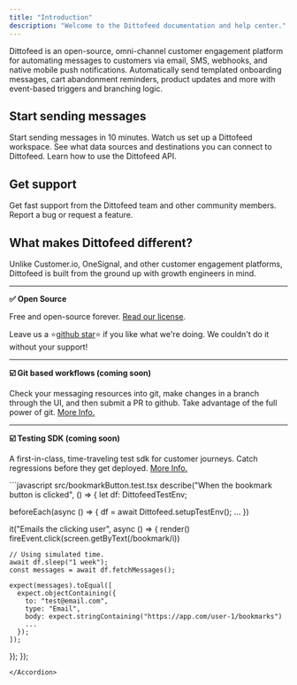 ```yaml
---
title: "Introduction"
description: "Welcome to the Dittofeed documentation and help center."
---
```


Dittofeed is an open-source, omni-channel customer engagement platform for automating messages to customers via email, SMS, webhooks, and native mobile push notifications. Automatically send templated onboarding messages, cart abandonment reminders, product updates and more with event-based triggers and branching logic.

## Start sending messages

<CardGroup>
  <Card title="Quick Start" icon="rabbit-running" color="#16a34a" href="quick-start">
    Start sending messages in 10 minutes.
  </Card>
  <Card title="Video Walkthrough" icon="circle-video" color="#16a34a" href="video-walkthrough">
    Watch us set up a Dittofeed workspace.
  </Card>
  <Card title="Integrations" icon="grid-2-plus" color="#16a34a" href="/integrations/sources">
    See what data sources and destinations you can connect to Dittofeed.
  </Card>
  <Card title="API Reference" icon="plug" color="#16a34a" href="/api-reference/endpoints/apps/identify">
    Learn how to use the Dittofeed API.
  </Card>
</CardGroup>

## Get support

<CardGroup>
  <Card title="Join The Community" icon="slack" href="https://join.slack.com/t/dittofeed-community/shared_invite/zt-1u3lyts83-P6npff1AbjniNRLVlrlM5A">
    Get fast support from the Dittofeed team and other community members.
  </Card>
  <Card title="Open An Issue" icon="bug" href="https://github.com/dittofeed/dittofeed/issues">
    Report a bug or request a feature.
  </Card>
</CardGroup>

## What makes Dittofeed different?

Unlike Customer.io, OneSignal, and other customer engagement platforms, Dittofeed is built from the ground up with growth engineers in mind.

---

**✅ Open Source**

Free and open-source forever. [Read our license](/guide/license).

Leave us a ⭐[github star](https://github.com/dittofeed/dittofeed)⭐ if you like what we're doing. We couldn't do it without your support!

---

**☑️ Git based workflows (coming soon)**

Check your messaging resources into git, make changes in a branch through the UI, and then submit a PR to github. Take advantage of the full power of git. [More Info.](/guide/git-workflows)

<Accordion title="Git workflows demo.">
  <Snippet file="git-workflows-demo.mdx" />
</Accordion>

---

**☑️ Testing SDK (coming soon)**

A first-in-class, time-traveling test sdk for customer journeys. Catch regressions before they get deployed. [More Info.](/guide/testing)

<Accordion title="Test Example.">
```javascript src/bookmarkButton.test.tsx
describe("When the bookmark button is clicked", () => {
  let df: DittofeedTestEnv;

beforeEach(async () => {
df = await Dittofeed.setupTestEnv();
...
})

it("Emails the clicking user", async () => {
render(<BookmarkButton/>)
fireEvent.click(screen.getByText(/bookmark/i))

    // Using simulated time.
    await df.sleep("1 week");
    const messages = await df.fetchMessages();

    expect(messages).toEqual([
      expect.objectContaining({
        to: "test@email.com",
        type: "Email",
        body: expect.stringContaining("https://app.com/user-1/bookmarks")
        ...
      });
    ]);

});
});

```
</Accordion>